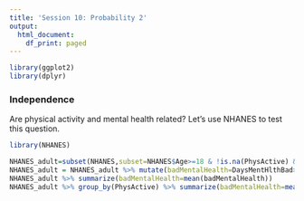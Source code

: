 ```yaml
---
title: 'Session 10: Probability 2'
output:
  html_document:
    df_print: paged
---
```



```r
library(ggplot2)
library(dplyr)
```


### Independence

Are physical activity and mental health related?  Let's use NHANES to test this question.

```r
library(NHANES)

NHANES_adult=subset(NHANES,subset=NHANES$Age>=18 & !is.na(PhysActive) & !is.na(DaysMentHlthBad))
NHANES_adult = NHANES_adult %>% mutate(badMentalHealth=DaysMentHlthBad>7)
NHANES_adult %>% summarize(badMentalHealth=mean(badMentalHealth))
NHANES_adult %>% group_by(PhysActive) %>% summarize(badMentalHealth=mean(badMentalHealth))

```


